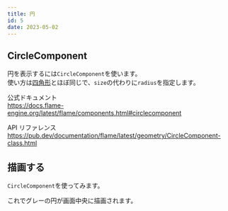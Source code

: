```yaml
---
title: 円
id: 5
date: 2023-05-02
---
```



## CircleComponent

円を表示するには`CircleComponent`を使います。  
使い方は[四角形](/examples/rect#rect)とほぼ同じで、`size`の代わりに`radius`を指定します。

公式ドキュメント  
https://docs.flame-engine.org/latest/flame/components.html#circlecomponent

API リファレンス  
https://pub.dev/documentation/flame/latest/geometry/CircleComponent-class.html

## 描画する

`CircleComponent`を使ってみます。

<ExampleCode file="circle/game.dart" />

これでグレーの円が画面中央に描画されます。
